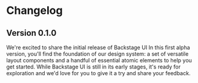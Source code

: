 
# Changelog

<Changelog />

## Version 0.1.0

We're excited to share the initial release of Backstage UI  In this first alpha version,
you'll find the foundation of our design system: a set of versatile layout components
and a handful of essential atomic elements to help you get started. While Backstage UI is
still in its early stages, it's ready for exploration and we'd love for you to give
it a try and share your feedback.
